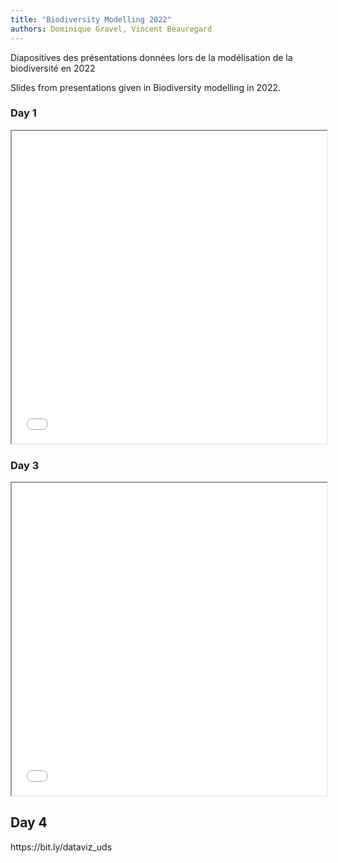 ```yaml
---
title: "Biodiversity Modelling 2022"
authors: Dominique Gravel, Vincent Beauregard
---
```


Diapositives des présentations données lors de la modélisation de la biodiversité en 2022

Slides from presentations given in Biodiversity modelling in 2022.


### Day 1 

<iframe src="slides/day1.pdf" width="100%" height="500px"></iframe>

### Day 3 

<iframe src="slides/day3.pdf" width="100%" height="500px"></iframe>

## Day 4

https://bit.ly/dataviz_uds

